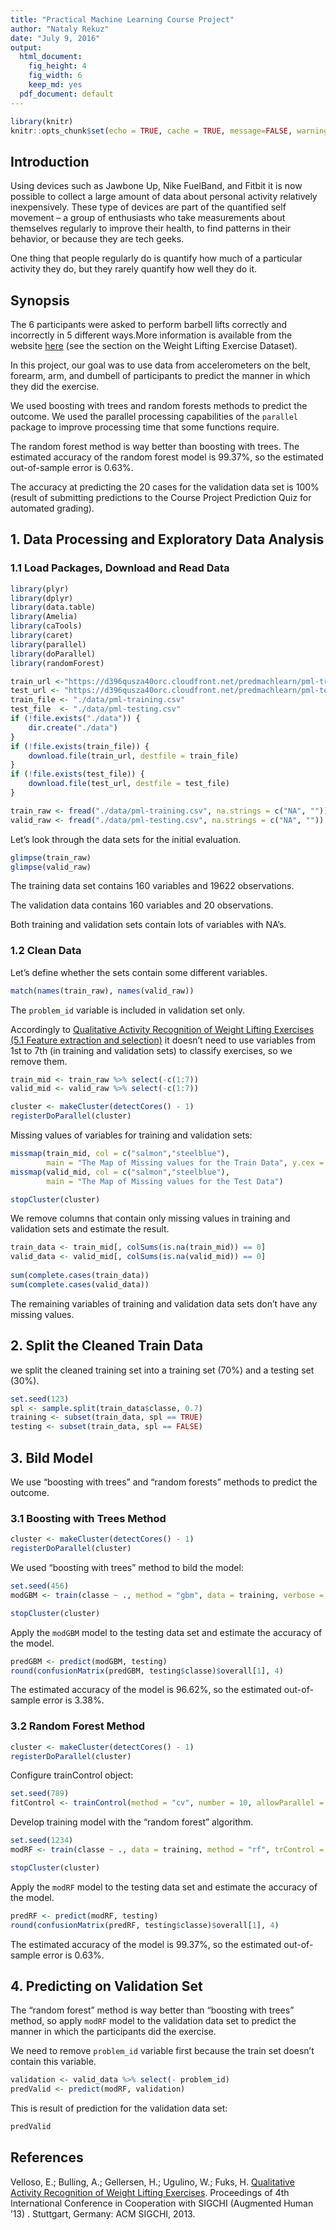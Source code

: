```yaml
---
title: "Practical Machine Learning Course Project"
author: "Nataly Rekuz"
date: "July 9, 2016"
output:
  html_document:
    fig_height: 4
    fig_width: 6
    keep_md: yes
  pdf_document: default
---
```


```r
library(knitr)
knitr::opts_chunk$set(echo = TRUE, cache = TRUE, message=FALSE, warning=FALSE, fig.align = "center")
```



## Introduction


Using devices such as Jawbone Up, Nike FuelBand, and Fitbit it is now possible to collect a large amount of data about personal activity relatively inexpensively. These type of devices are part of the quantified self movement – a group of enthusiasts who take measurements about themselves regularly to improve their health, to find patterns in their behavior, or because they are tech geeks. 

One thing that people regularly do is quantify how much of a particular activity they do, but they rarely quantify how well they do it.



## Synopsis


The 6 participants were asked to perform barbell lifts correctly and incorrectly in 5 different ways.More information is available from the website [here](http://groupware.les.inf.puc-rio.br/har) (see the section on the Weight Lifting Exercise Dataset).

In this project, our goal was to use data from accelerometers on the belt, forearm, arm, and dumbell of participants to predict the manner in which they did the exercise. 

We used boosting with trees and random forests methods to predict the outcome. 
We used the parallel processing capabilities of the `parallel` package to improve processing time that some functions require.

The random forest method is way better than boosting with trees. The estimated accuracy of the random forest model is 99.37%, so the estimated out-of-sample error is 0.63%.

The accuracy at predicting the 20 cases for the validation data set is 100% (result of submitting predictions to the Course Project Prediction Quiz for automated grading).



## 1. Data Processing and Exploratory Data Analysis


### 1.1 Load Packages, Download and Read Data  

```r
library(plyr)
library(dplyr)
library(data.table)
library(Amelia)
library(caTools)
library(caret)
library(parallel)
library(doParallel)
library(randomForest)
```


```r
train_url <-"https://d396qusza40orc.cloudfront.net/predmachlearn/pml-training.csv"
test_url <- "https://d396qusza40orc.cloudfront.net/predmachlearn/pml-testing.csv"
train_file <- "./data/pml-training.csv"
test_file  <- "./data/pml-testing.csv"
if (!file.exists("./data")) {
    dir.create("./data")
}
if (!file.exists(train_file)) {
    download.file(train_url, destfile = train_file)
}
if (!file.exists(test_file)) {
    download.file(test_url, destfile = test_file)
}
```

  
```r
train_raw <- fread("./data/pml-training.csv", na.strings = c("NA", ""))
valid_raw <- fread("./data/pml-testing.csv", na.strings = c("NA", ""))
```

Let's look through the data sets for the initial evaluation.

```r
glimpse(train_raw)
glimpse(valid_raw)
```

The training data set contains 160 variables and 19622 observations.

The validation data contains 160 variables and 20 observations.

Both training and validation sets contain lots of variables with NA's.


### 1.2 Clean Data

Let's define whether the sets contain some different variables.

```r
match(names(train_raw), names(valid_raw))
```

The `problem_id` variable is included in validation set only.  


Accordingly to [Qualitative Activity Recognition of Weight Lifting Exercises (5.1 Feature extraction and selection)](http://groupware.les.inf.puc-rio.br/public/papers/2013.Velloso.QAR-WLE.pdf) it doesn't need to use variables from 1st to 7th (in training and validation sets) to classify exercises, so we remove them. 

```r
train_mid <- train_raw %>% select(-c(1:7))
valid_mid <- valid_raw %>% select(-c(1:7))
```

```r
cluster <- makeCluster(detectCores() - 1)
registerDoParallel(cluster)
```

Missing values of variables for training and validation sets:

```r
missmap(train_mid, col = c("salmon","steelblue"), 
        main = "The Map of Missing values for the Train Data", y.cex = 0.4)
missmap(valid_mid, col = c("salmon","steelblue"), 
        main = "The Map of Missing values for the Test Data")
```

```r
stopCluster(cluster)
```

We remove columns that contain only missing values in training and validation sets and estimate the result.

```r
train_data <- train_mid[, colSums(is.na(train_mid)) == 0]
valid_data <- valid_mid[, colSums(is.na(valid_mid)) == 0]
 
sum(complete.cases(train_data))
sum(complete.cases(valid_data))
```

The remaining variables of training and validation data sets don't have any missing values.



## 2. Split the Cleaned Train Data

we split the cleaned training set into a training set (70%) and a testing set (30%).

```r
set.seed(123)
spl <- sample.split(train_data$classe, 0.7)
training <- subset(train_data, spl == TRUE)
testing <- subset(train_data, spl == FALSE)
```



## 3. Bild Model

We use "boosting with trees" and "random forests" methods to predict the outcome.


### 3.1 Boosting with Trees Method

```r
cluster <- makeCluster(detectCores() - 1)
registerDoParallel(cluster)
```

We used "boosting with trees" method to bild the model:

```r
set.seed(456)
modGBM <- train(classe ~ ., method = "gbm", data = training, verbose = FALSE)
```

```r
stopCluster(cluster)
```

Apply the `modGBM` model to the testing data set and estimate the accuracy of the model.

```r
predGBM <- predict(modGBM, testing)
round(confusionMatrix(predGBM, testing$classe)$overall[1], 4)
```

The estimated accuracy of the model is 96.62%, so the estimated out-of-sample error is 3.38%.


### 3.2 Random Forest Method

```r
cluster <- makeCluster(detectCores() - 1)
registerDoParallel(cluster)
```

Configure trainControl object:

```r
set.seed(789)
fitControl <- trainControl(method = "cv", number = 10, allowParallel = TRUE)
```

Develop training model with the "random forest" algorithm.

```r
set.seed(1234)
modRF <- train(classe ~ ., data = training, method = "rf", trControl = fitControl)
```

```r
stopCluster(cluster)
```
Apply the `modRF` model to the testing data set and estimate the accuracy of the model.

```r
predRF <- predict(modRF, testing)
round(confusionMatrix(predRF, testing$classe)$overall[1], 4)
```

The estimated accuracy of the model is 99.37%, so the estimated out-of-sample error is 0.63%.



## 4. Predicting on Validation Set

The "random forest" method is way better than "boosting with trees" method, so apply `modRF` model to the validation data set to predict the manner in which the participants did the exercise.

We need to remove `problem_id` variable first because the train set doesn't contain this variable. 

```r
validation <- valid_data %>% select(- problem_id)
predValid <- predict(modRF, validation)
```


This is result of prediction for the validation data set:

```r
predValid
```



## References


Velloso, E.; Bulling, A.; Gellersen, H.; Ugulino, W.; Fuks, H. [Qualitative Activity Recognition of Weight Lifting Exercises](http://groupware.les.inf.puc-rio.br/work.jsf?p1=11201). Proceedings of 4th International Conference in Cooperation with SIGCHI (Augmented Human '13) . Stuttgart, Germany: ACM SIGCHI, 2013.

